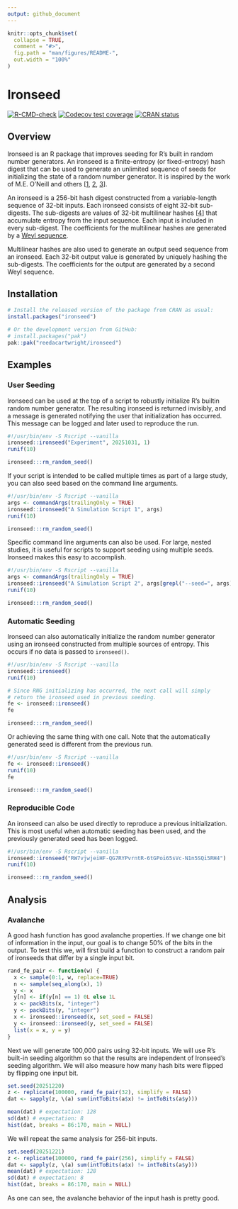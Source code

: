 ```yaml
---
output: github_document
---
```


<!-- README.md is generated from README.Rmd. Please edit that file -->

```r
knitr::opts_chunk$set(
  collapse = TRUE,
  comment = "#>",
  fig.path = "man/figures/README-",
  out.width = "100%"
)
```

# Ironseed

<!-- badges: start -->
[![R-CMD-check](https://github.com/reedacartwright/ironseed/actions/workflows/R-CMD-check.yaml/badge.svg)](https://github.com/reedacartwright/ironseed/actions/workflows/R-CMD-check.yaml)
[![Codecov test coverage](https://codecov.io/gh/reedacartwright/ironseed/graph/badge.svg)](https://app.codecov.io/gh/reedacartwright/ironseed)
[![CRAN status](https://www.r-pkg.org/badges/version/ironseed)](https://CRAN.R-project.org/package=ironseed)
<!-- badges: end -->

## Overview

Ironseed is an R package that improves seeding for R's built in random number
generators. An ironseed is a finite-entropy (or fixed-entropy) hash digest that
can be used to generate an unlimited sequence of seeds for initializing the
state of a random number generator. It is inspired by the work of M.E. O'Neill
and others
[[1](https://www.pcg-random.org/posts/developing-a-seed_seq-alternative.html),
[2](https://www.pcg-random.org/posts/simple-portable-cpp-seed-entropy.html),
[3](https://gist.github.com/imneme/540829265469e673d045)].

An ironseed is a 256-bit hash digest constructed from a variable-length sequence
of 32-bit inputs. Each ironseed consists of eight 32-bit sub-digests. The
sub-digests are values of 32-bit multilinear hashes
[[4](http://arxiv.org/pdf/1202.4961)] that accumulate entropy from the input
sequence. Each input is included in every sub-digest. The coefficients for the
multilinear hashes are generated by a [Weyl
sequence](https://en.wikipedia.org/wiki/Weyl_sequence).

Multilinear hashes are also used to generate an output seed sequence from an
ironseed. Each 32-bit output value is generated by uniquely hashing the
sub-digests. The coefficients for the output are generated by a second Weyl
sequence.

## Installation

``` r
# Install the released version of the package from CRAN as usual:
install.packages("ironseed")

# Or the development version from GitHub:
# install.packages("pak")
pak::pak("reedacartwright/ironseed")
```

## Examples

### User Seeding

Ironseed can be used at the top of a script to robustly initialize R's builtin
random number generator. The resulting ironseed is returned invisibly, and a
message is generated notifying the user that initialization has occurred. This
message can be logged and later used to reproduce the run.

```r
#!/usr/bin/env -S Rscript --vanilla
ironseed::ironseed("Experiment", 20251031, 1)
runif(10)
```

```r
ironseed:::rm_random_seed()
```

If your script is intended to be called multiple times as part of a large study,
you can also seed based on the command line arguments.

```r
#!/usr/bin/env -S Rscript --vanilla
args <- commandArgs(trailingOnly = TRUE)
ironseed::ironseed("A Simulation Script 1", args)
runif(10)
```

```r
ironseed:::rm_random_seed()
```

Specific command line arguments can also be used. For large, nested studies, it
is useful for scripts to support seeding using multiple seeds. Ironseed makes
this easy to accomplish.

```r
#!/usr/bin/env -S Rscript --vanilla
args <- commandArgs(trailingOnly = TRUE)
ironseed::ironseed("A Simulation Script 2", args[grepl("--seed=", args)])
runif(10)
```

```r
ironseed:::rm_random_seed()
```

### Automatic Seeding

Ironseed can also automatically initialize the random number generator using an
ironseed constructed from multiple sources of entropy. This occurs if no data
is passed to `ironseed()`.

```r
#!/usr/bin/env -S Rscript --vanilla
ironseed::ironseed()
runif(10)

# Since RNG initializing has occurred, the next call will simply
# return the ironseed used in previous seeding.
fe <- ironseed::ironseed()
fe
```

```r
ironseed:::rm_random_seed()
```

Or achieving the same thing with one call. Note that the automatically generated
seed is different from the previous run.

```r
#!/usr/bin/env -S Rscript --vanilla
fe <- ironseed::ironseed()
runif(10)
fe
```

```r
ironseed:::rm_random_seed()
```

### Reproducible Code

An ironseed can also be used directly to reproduce a previous initialization.
This is most useful when automatic seeding has been used, and the previously
generated seed has been logged.

```r
#!/usr/bin/env -S Rscript --vanilla
ironseed::ironseed("RW7vjwjeiHF-QG7RYPvrntR-6tGPoi65sVc-N1n5SQi5RH4")
runif(10)
```

```r
ironseed:::rm_random_seed()
```

## Analysis 

### Avalanche

A good hash function has good avalanche properties. If we change one
bit of information in the input, our goal is to change 50% of the bits
in the output. To test this we, will first build a function to
construct a random pair of ironseeds that differ by a single input
bit.

```r
rand_fe_pair <- function(w) {
  x <- sample(0:1, w, replace=TRUE)
  n <- sample(seq_along(x), 1)
  y <- x
  y[n] <- if(y[n] == 1) 0L else 1L
  x <- packBits(x, "integer")
  y <- packBits(y, "integer")
  x <- ironseed::ironseed(x, set_seed = FALSE)
  y <- ironseed::ironseed(y, set_seed = FALSE)
  list(x = x, y = y)
}
```

Next we will generate 100,000 pairs using 32-bit inputs. We will use
R's built-in seeding algorithm so that the results are independent of
Ironseed's seeding algorithm. We will also measure how many hash bits
were flipped by flipping one input bit.

```r
set.seed(20251220)
z <- replicate(100000, rand_fe_pair(32), simplify = FALSE)
dat <- sapply(z, \(a) sum(intToBits(a$x) != intToBits(a$y)))
```

```r
mean(dat) # expectation: 128
sd(dat) # expectation: 8
hist(dat, breaks = 86:170, main = NULL)
```

We will repeat the same analysis for 256-bit inputs.

```r
set.seed(20251221)
z <- replicate(100000, rand_fe_pair(256), simplify = FALSE)
dat <- sapply(z, \(a) sum(intToBits(a$x) != intToBits(a$y)))
mean(dat) # expectation: 128
sd(dat) # expectation: 8
hist(dat, breaks = 86:170, main = NULL)
```

As one can see, the avalanche behavior of the input hash is pretty
good.

